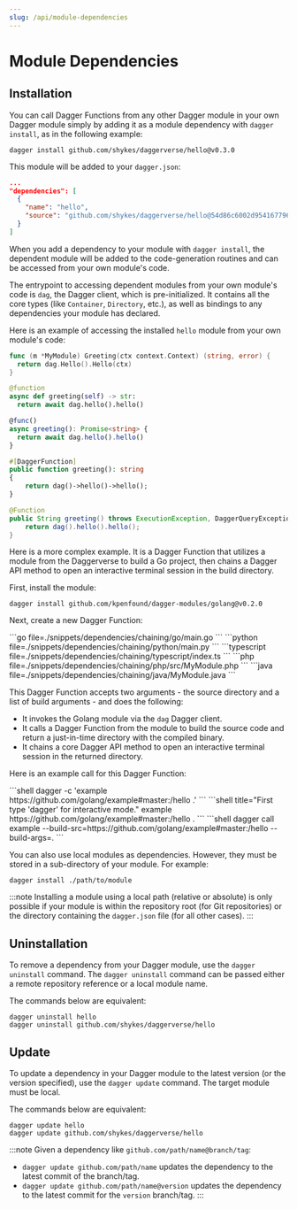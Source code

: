 ```yaml
---
slug: /api/module-dependencies
---
```


# Module Dependencies

## Installation

You can call Dagger Functions from any other Dagger module in your own Dagger module simply by adding it as a module dependency with `dagger install`, as in the following example:

```shell
dagger install github.com/shykes/daggerverse/hello@v0.3.0
```

This module will be added to your `dagger.json`:

```json
...
"dependencies": [
  {
    "name": "hello",
    "source": "github.com/shykes/daggerverse/hello@54d86c6002d954167796e41886a47c47d95a626d"
  }
]
```

When you add a dependency to your module with `dagger install`, the dependent module will be added to the code-generation routines and can be accessed from your own module's code.

The entrypoint to accessing dependent modules from your own module's code is `dag`, the Dagger client, which is pre-initialized. It contains all the core types (like `Container`, `Directory`, etc.), as well as bindings to any dependencies your module has declared.

Here is an example of accessing the installed `hello` module from your own module's code:

<Tabs groupId="language">
<TabItem value="Go">

```go
func (m *MyModule) Greeting(ctx context.Context) (string, error) {
  return dag.Hello().Hello(ctx)
}
```

</TabItem>
<TabItem value="Python">

```python
@function
async def greeting(self) -> str:
  return await dag.hello().hello()
```

</TabItem>
<TabItem value="TypeScript">

```typescript
@func()
async greeting(): Promise<string> {
  return await dag.hello().hello()
}
```

</TabItem>
<TabItem value="PHP">

```php
#[DaggerFunction]
public function greeting(): string
{
    return dag()->hello()->hello();
}
```

</TabItem>
<TabItem value="Java">

```java
@Function
public String greeting() throws ExecutionException, DaggerQueryException, InterruptedException {
    return dag().hello().hello();
}
```

</TabItem>
</Tabs>

Here is a more complex example. It is a Dagger Function that utilizes a module from the Daggerverse to build a Go project, then chains a Dagger API method to open an interactive terminal session in the build directory.

First, install the module:

```shell
dagger install github.com/kpenfound/dagger-modules/golang@v0.2.0
```

Next, create a new Dagger Function:

<Tabs groupId="language">
<TabItem value="Go">
```go file=./snippets/dependencies/chaining/go/main.go
```
</TabItem>
<TabItem value="Python">
```python file=./snippets/dependencies/chaining/python/main.py
```
</TabItem>
<TabItem value="TypeScript">
```typescript file=./snippets/dependencies/chaining/typescript/index.ts
```
</TabItem>
<TabItem value="PHP">
```php file=./snippets/dependencies/chaining/php/src/MyModule.php
```
</TabItem>
<TabItem value="Java">
```java file=./snippets/dependencies/chaining/java/MyModule.java
```
</TabItem>
</Tabs>

This Dagger Function accepts two arguments - the source directory and a list of build arguments - and does the following:

- It invokes the Golang module via the `dag` Dagger client.
- It calls a Dagger Function from the module to build the source code and return a just-in-time directory with the compiled binary.
- It chains a core Dagger API method to open an interactive terminal session in the returned directory.

Here is an example call for this Dagger Function:

<Tabs groupId="shell">
<TabItem value="System shell">
```shell
dagger -c 'example https://github.com/golang/example#master:/hello .'
```
</TabItem>
<TabItem value="Dagger Shell">
```shell title="First type 'dagger' for interactive mode."
example https://github.com/golang/example#master:/hello .
```
</TabItem>
<TabItem value="Dagger CLI">
```shell
dagger call example --build-src=https://github.com/golang/example#master:/hello --build-args=.
```
</TabItem>
</Tabs>

You can also use local modules as dependencies. However, they must be stored in a sub-directory of your module. For example:

```shell
dagger install ./path/to/module
```

:::note
Installing a module using a local path (relative or absolute) is only possible if your module is within the repository root (for Git repositories) or the directory containing the `dagger.json` file (for all other cases).
:::

## Uninstallation

To remove a dependency from your Dagger module, use the `dagger uninstall` command. The `dagger uninstall` command can be passed either a remote repository reference or a local module name.

The commands below are equivalent:

```shell
dagger uninstall hello
dagger uninstall github.com/shykes/daggerverse/hello
```

## Update

To update a dependency in your Dagger module to the latest version (or the version specified), use the `dagger update` command. The target module must be local.

The commands below are equivalent:

```shell
dagger update hello
dagger update github.com/shykes/daggerverse/hello
```

:::note
Given a dependency like `github.com/path/name@branch/tag`:
- `dagger update github.com/path/name` updates the dependency to the latest commit of the branch/tag.
- `dagger update github.com/path/name@version` updates the dependency to the latest commit for the `version` branch/tag.
:::
